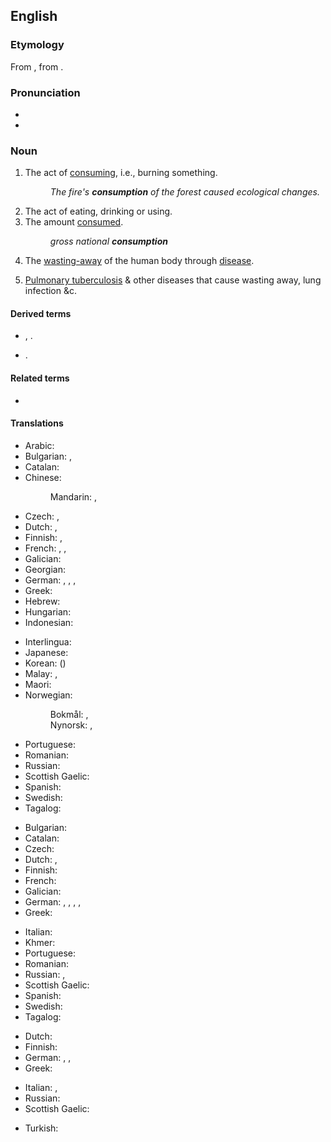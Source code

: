 ==English==
{{wikipedia}}

===Etymology===
From {{etyl|fro|en}} {{m|fro|consumpcion}}, from {{etyl|la|en}} {{m|la|consumptio}}.

===Pronunciation===
* {{IPA|/kənˈsʌmp.ʃən/|lang=en}}
* {{audio|en-us-consumption.ogg|Audio (US)|lang=en}}

===Noun===
{{en-noun|-}}

# The act of [[consume|consuming]], i.e., burning something.
#: ''The fire's '''consumption''' of the forest caused ecological changes.''
# The act of eating, drinking or using.
# The amount [[consume|consumed]].
#: ''gross national '''consumption'''''
# {{lb|en|pathology}} The [[waste away|wasting-away]] of the human body through [[disease]].
# {{senseid|en|TB}}{{lb|en|pathology|dated}} [[pulmonary tuberculosis|Pulmonary tuberculosis]] &amp; other diseases that cause wasting away, lung infection &amp;c.

====Derived terms====
* {{l|en|autoconsumption}}, {{l|en|self-consumption}}.
* {{l|en|conspicuous consumption}}.

====Related terms====
* {{l|en|consumer}}

====Translations====
{{trans-top|the act of consuming something}}
* Arabic: {{t|ar|اِسْتِهْلَاك|m}}
* Bulgarian: {{t+|bg|консумиране|f}}, {{t+|bg|изразходване|n}}
* Catalan: {{t|ca|consum|m}}
* Chinese:
*: Mandarin: {{t+|cmn|消費|sc=Hani}}, {{t+|cmn|消费|tr=xiāofèi|sc=Hani}}
* Czech: {{t+|cs|spotřeba|f}}, {{t|cs|zničení|n}}
* Dutch: {{t+|nl|consumptie|f}}, {{t+|nl|verbruik|n}}
* Finnish: {{t+|fi|kuluttaminen}}, {{t+|fi|kulutus}}
* French: {{t+|fr|consommation}}, {{t+|fr|consommer|m}}, {{t+|fr|consumer|m}}
* Galician: {{t|gl|consumo|m}}
* Georgian: {{t|ka|მოხმარება|sc=Geor}}
* German: {{t+|de|Konsum|m}}, {{t+|de|Verzehr|m}}, {{t+|de|Verbrauch|m}}, {{t+|de|Aufnahme|f}}
* Greek: {{t+|el|κατανάλωση|f|sc=Grek}}
* Hebrew: {{t+|he|צריכה|tr=tzrikha|f}} {{qualifier|act of consuming goods}}
* Hungarian: {{t+|hu|fogyasztás}}
* Indonesian: {{t+|id|konsumsi}}
{{trans-mid}}
* Interlingua: {{t|ia|consumo}}
* Japanese: {{t+|ja|消費|tr=しょうひ, shōhi}}
* Korean: {{t+|ko|소비}} ({{t+|ko|消費}})
* Malay: {{t|ms|penggunaan}}, {{t|ms|konsumsi}}
* Maori: {{t|mi|whakahemonga}}
* Norwegian:
*: Bokmål: {{t|nb|forbruk|n}}, {{t|nb|konsum|n}}
*: Nynorsk: {{t|nn|forbruk|n}}, {{t|nn|konsum|n}}
* Portuguese: {{t+|pt|consumo|m}}
* Romanian: {{t+|ro|consum|n}}
* Russian: {{t+|ru|потребле́ние|n}}
* Scottish Gaelic: {{t|gd|caitheamh|f}}
* Spanish: {{t+|es|consumo|m}}
* Swedish: {{t+|sv|konsumtion|c}}
* Tagalog: {{t|tl|pananaid}}
{{trans-bottom}}

{{trans-top|the amount consumed}}
* Bulgarian: {{t+|bg|консумация|f}}
* Catalan: {{t|ca|consum|m}}
* Czech: {{t+|cs|spotřeba|f}}
* Dutch: {{t+|nl|consumptie|f}}, {{t+|nl|verbruik|n}}
* Finnish: {{t+|fi|kulutus}}
* French: {{t+|fr|consommation|f}}
* Galician: {{t|gl|consumo|m}}
* German: {{t+|de|Verbrauch|m}}, {{t|de|Verbrauchswert|m}}, {{t+|de|Verzehr|m}}, {{t+|de|Konsum|m}}, {{t+|de|Bedarf|f}}
* Greek: {{t+|el|κατανάλωση|f|sc=Grek}}
{{trans-mid}}
* Italian: {{t+|it|consumo|m}}
* Khmer: {{t|km|បម្រើបម្រាស់|tr=bom rer bom ras|sc=Khmr}}
* Portuguese: {{t+|pt|consumo|m}}
* Romanian: {{t+|ro|consum|n}}
* Russian: {{t+|ru|потребле́ние|n}}, {{t+|ru|расхо́д|m}}
* Scottish Gaelic: {{t|gd|caitheamh|f}}
* Spanish: {{t+|es|consumo|m}}
* Swedish: {{t+|sv|konsumtion|c}}
* Tagalog: {{t|tl|pananaid}}
{{trans-bottom}}

{{trans-top|wasting-away of the human body through disease}}
* Dutch: {{t+|nl|wegteren|n}}
* Finnish: {{t|fi|riutuminen}}
* German: {{t+|de|Auszehrung|f}}, {{t+|de|Konsumption|f}}, {{t|de|Konsumtion|f}}
* Greek: {{t+|el|φθίση|f|sc=Grek}}
{{trans-mid}}
* Italian: {{t+|it|consunzione|f}}, {{t|it|deperimento|m}}
* Russian: {{t+|ru|истоще́ние|n}}
* Scottish Gaelic: {{t|gd|caitheamh|f}}
{{trans-bottom}}

{{trans-see|pulmonary tuberculosis}}

{{checktrans-top}}
* Turkish: {{t+check|tr|yoğaltım}}
{{trans-mid}}
{{trans-bottom}}
